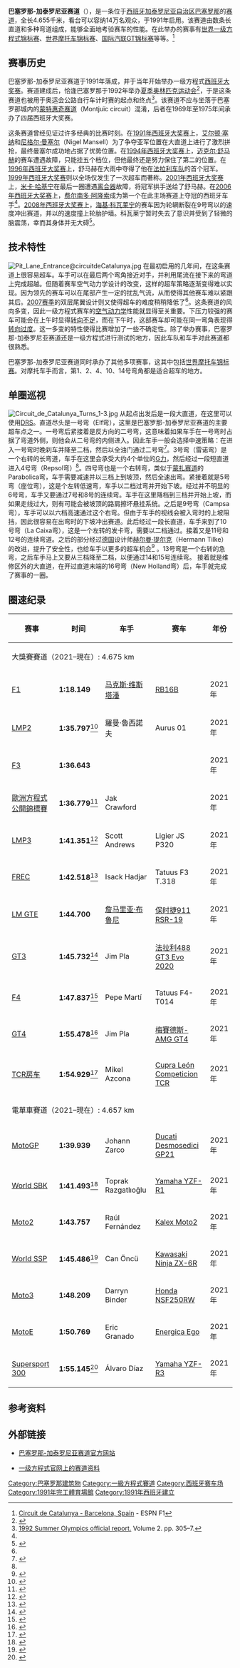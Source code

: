 {{noteTA
|G1=F1
|1=zh-hans:加泰罗尼亚;zh-hk:加泰羅尼亞;zh-tw:加泰隆尼亞;
|2=zh-hk:巴塞隆拿;zh-cn:巴塞罗那;zh-hant:巴塞羅那;zh-tw:巴塞隆納;zh-mo:巴塞隆拿;
|3=zh-cn:摩托车; zh-hk:電單車; zh-tw:機車 (機動車輛); zh-sg:摩哆车;
}}
{{Coord|41|34|12|N|2|15|40|E|type:landmark_region:ES-CT|display=title}}
{{Motorsport venue
|Name          = 巴塞罗那-加泰罗尼亚赛道
|Time          = [[欧洲中部时间|UTC+1]]
|Location      = [[西班牙|西班牙]][[加泰罗尼亚|加泰罗尼亚]][[巴塞罗那|巴塞罗那]]
|Image         = [[File:Formula1_Circuit_Catalunya_2021.svg|250px]]
|FIAGrade      = 1
|Events        = [[世界一级方程式锦标赛|世界一级方程式锦标赛]]'''<br>'''[[世界摩托车锦标赛|世界摩托车锦标赛]]'''<br>'''[[世界超級摩托車錦標賽|世界超級摩托車錦標賽]]'''<br>'''[[国际汽联二级方程式锦标赛|国际汽联二级方程式锦标赛]]'''<br>'''[[国际汽联三级方程式锦标赛|国际汽联三级方程式锦标赛]]'''<br>'''[[歐洲區域方程式錦標賽|歐洲區域方程式錦標賽]]'''<br>'''[[女子方程式錦標賽|女子方程式錦標賽]]'''<br>曾經舉辦：<br>'''[[GP2系列賽|GP2系列賽]]'''<br>'''[[GP3系列赛|GP3系列赛]]'''<br>'''[[德國房車大師賽|德國房車大師賽]]'''<br>'''[[FIA_GT錦標賽|FIA GT錦標賽]]'''<br>'''[[歐洲房車錦標賽|歐洲房車錦標賽]]'''<br>'''[[1992年夏季奥林匹克运动会|1992年夏季奥林匹克运动会]]'''
|Capacity      = 140,700
|Layout1        = 大獎賽賽道(2021–現在)
|Length_km      = 4.675
|Length_mi      = 2.905
|Turns          = 16
|Record_time    = 1:18.149
|Record_driver  = [[馬克斯·維斯塔潘|馬克斯·維斯塔潘]]
|Record_team    = [[紅牛車隊|红牛]]-[[本田车队|本田]]
|Record_year    = [[2021年西班牙大奖赛|2021]]
|Layout2        = 摩托车賽道(2021–現在)
|Length_km2     = 4.657
|Length_mi2     = 2.894
|Turns2         = 16
|Record_time2   = 1:39.939
|Record_driver2 = {{le|約翰·薩爾科|Johann Zarco}}
|Record_team2   = {{le|普拉馬克車隊|Pramac Racing}}
|Record_year2   = {{le|2021年加泰隆尼亞摩托車大獎賽|2021 Catalan motorcycle Grand Prix|2021}}
|Layout3        = 大獎賽賽道(2007–2020) & 摩托车賽道(2016–2017)
|Length_km3     = 4.655
|Length_mi3     = 2.892
|Turns3         = 16
|Record_time3   = 1:18.183
|Record_driver3 = [[瓦尔特里·博塔斯|瓦尔特里·博塔斯]] 
|Record_team3   = [[梅赛德斯AMG车队|梅赛德斯]]
|Record_year3   = [[2020年西班牙大奖赛|2020]] 
|Layout4        = 摩托车賽道(2018–2020) & 大獎賽賽道(2004–2006)
|Length_km4     = 4.627
|Length_mi4     = 2.875
|Record_time4   = 1:15.641 
|Record_driver4 = [[詹卡洛·费斯切拉|詹卡洛·费斯切拉]] 
|Record_team4   = [[雷诺车队|雷诺]]
|Record_year4   = [[2005年西班牙大奖赛|2005]]
|Layout5        = 摩托车賽道(1995–2016) & 大獎賽賽道(1995–2003)
|Length_km5     = 4.730
|Length_mi5     = 2.939
|Record_time5   = 1:20.143 
|Record_driver5 = [[魯本斯·巴里切羅|魯本斯·巴里切羅]] 
|Record_team5   = [[法拉利車隊|法拉利]]
|Record_year5   = [[2003年西班牙大奖赛|2003]]
|Layout6        = 包含日產減速彎道的原始賽道佈局(1994) 
|Length_km6     = 4.745
|Length_mi6     = 2.948
|Record_time6   = 1:25.155
|Record_driver6 = [[迈克尔·舒马赫|迈克尔·舒马赫]] 
|Record_team6   = [[班尼頓車隊|班尼頓]]-[[福特汽车|福特]]
|Record_year6   = {{le|1994年西班牙大奖赛|1994 Spanish Grand Prix|1994}}
|Layout7        = 原始賽道佈局(1991–1993)
|Length_km7     = 4.747
|Length_mi7     = 2.950
|Record_time7   = 1:20.989 
|Record_driver7 = [[迈克尔·舒马赫|迈克尔·舒马赫]] 
|Record_team7   = [[班尼頓車隊|班尼頓]]-[[福特汽车|福特]]
|Record_year7   = {{le|1993年西班牙大奖赛|1993 Spanish Grand Prix|1993}}
}}

'''巴塞罗那-加泰罗尼亚赛道'''（{{lang-en|'''Circuit de Barcelona-Catalunya'''}}），是一条位于[[西班牙|西班牙]][[加泰罗尼亚自治区|加泰罗尼亚自治区]][[巴塞罗那|巴塞罗那]]的[[一级方程式赛车赛道列表|赛道]]，全长4.655千米，看台可以容纳14万名观众，于1991年启用。该赛道由数条长直道和多种弯道组成，能够全面地考验赛车的性能。在此举办的赛事有[[世界一级方程式锦标赛|世界一级方程式锦标赛]]、[[世界摩托车锦标赛|世界摩托车锦标赛]]、[[FIA_GT錦標賽|国际汽联GT锦标赛]]等等。<ref>[http://en.espnf1.com/spain/motorsport/circuit/1315.html  Circuit de Catalunya - Barcelona, Spain] {{Wayback|url=http://en.espnf1.com/spain/motorsport/circuit/1315.html |date=20130522081618 }} - ESPN F1</ref>

==赛事历史==
巴塞罗那-加泰罗尼亚赛道于1991年落成，并于当年开始举办一级方程式[[西班牙大奖赛|西班牙大奖赛]]。赛道建成后，恰逢巴塞罗那于1992年举办[[夏季奥林匹克运动会|夏季奥林匹克运动会]]<ref name=espnCatalunya>{{Cite web |url=http://en.espnf1.com/f1/motorsport/circuit/1315.html |title=Circuit de Catalunya |date=2009-11 |accessdate=2010-08-13 |last=Furnell |first=Claire |work=en.espnf1.com |publisher=ESPN EMEA Ltd. |archive-date=2015-03-25 |archive-url=https://web.archive.org/web/20150325040148/http://en.espnf1.com/f1/motorsport/circuit/1315.html |dead-url=no }}</ref>，于是这条赛道也被用于奥运会公路自行车计时赛的起点和终点<ref>[http://www.la84foundation.org/6oic/OfficialReports/1992/1992s2.pdf 1992 Summer Olympics official report.] {{Wayback|url=http://www.la84foundation.org/6oic/OfficialReports/1992/1992s2.pdf |date=20080528011647 }} Volume 2. pp. 305–7.</ref>。该赛道不应与坐落于巴塞罗那城内的[[蒙特惠奇赛道|蒙特惠奇赛道]]（Montjuïc circuit）混淆，后者在1969年至1975年间承办了四届西班牙大奖赛。 

这条赛道曾经见证过许多经典的比赛时刻。在[[1991年西班牙大奖赛|1991年西班牙大奖赛]]上，[[艾尔顿·塞纳|艾尔顿·塞纳]]和[[尼格尔·曼塞尔|尼格尔·曼塞尔]]（Nigel Mansell）为了争夺亚军位置在大直道上进行了激烈拼抢，最终曼塞尔成功地占据了优势位置。在[[1994年西班牙大奖赛|1994年西班牙大奖赛]]上，[[迈克尔·舒马赫|迈克尔·舒马赫]]的赛车遭遇故障，只能挂五个档位，但他最终还是努力保住了第二的位置。在 [[1996年西班牙大奖赛|1996年西班牙大奖赛]]上，舒马赫在大雨中夺得了他在[[法拉利车队|法拉利车队]]的首个冠军。[[1999年西班牙大奖赛|1999年西班牙大奖赛]]则以全场仅发生了一次超车而著称。[[2001年西班牙大奖赛|2001年西班牙大奖赛]]上，[[米卡·哈基宁|米卡·哈基宁]]在最后一圈遭遇[[离合器|离合器]]故障，将冠军拱手送给了舒马赫。在[[2006年西班牙大奖赛|2006年西班牙大奖赛]]上，[[费尔南多·阿隆索|费尔南多·阿隆索]]成为第一个在此主场赛道上夺冠的西班牙车手<ref name=espnCatalunya />。[[2008年西班牙大奖赛|2008年西班牙大奖赛]]上，[[海基·科瓦莱宁|海基·科瓦莱宁]]的赛车因为轮辋断裂在9号弯以{{convert|240|km/h|mi/h|0|abbr=on}}的速度冲出赛道，并以{{convert|130|km/h|mi/h|0|abbr=on}}的速度撞上轮胎护墙。科瓦莱宁暂时失去了意识并受到了轻微的脑震荡，幸而其身体并无大碍<ref>{{cite web |url=http://www.telegraph.co.uk/sport/2298747/Heikki-Kovalainen-I-dont-remember-accident.html |title=Heikki Kovalainen: I don't remember accident |accessdate=2010-08-13 |coauthors=Andrew Baker and Charlie Caroe |date=2008-04-28 |work=telegraph.co.uk |publisher=Telegraph Media Group Limited |archive-date=2014-01-04 |archive-url=https://web.archive.org/web/20140104080230/http://www.telegraph.co.uk/sport/2298747/Heikki-Kovalainen-I-dont-remember-accident.html |dead-url=no }}</ref>。

==技术特性==
[[Image:Pit_Lane_Entrance@circuitdeCatalunya.jpg|thumb]]
在最初启用的几年间，在这条赛道上很容易超车。车手可以在最后两个弯角接近对手，并利用尾流在接下来的弯道上完成超越。但随着赛车空气动力学设计的改变，这样的超车策略逐渐变得难以实现。因为领先的赛车可以在尾部产生一定的扰乱气流，从而使得其他赛车难以紧跟其后。[[2007年世界一级方程式锦标赛|2007赛季]]的双层尾翼设计则又使得超车的难度稍稍降低了<ref name=espnCatalunya />。这条赛道的风向多变，因此一级方程式赛车的[[空气动力学|空气动力学]]性能就显得至关重要。下压力较强的赛车可能会在上午时显得[[转向不足|转向不足]]，而在下午时，这部赛车却可能在同一弯角表现得[[转向过度|转向过度]]。这一多变的特性使得比赛增加了一些不确定性。除了举办赛事，巴塞罗那-加泰罗尼亚赛道还是一级方程式进行测试的地方，因此车队和车手对此赛道都很熟悉。

巴塞罗那-加泰罗尼亚赛道同时承办了其他多项赛事，这其中包括[[世界摩托车锦标赛|世界摩托车锦标赛]]。对摩托车手而言，第1、2、4、10、14号弯角都是适合超车的地方。

==单圈巡视==
[[File:Circuit_de_Catalunya_Turns_1-3.jpg|thumb]]
从起点出发后是一段大直道，在这里可以使用[[DRS|DRS]]。直道尽头是一号弯（Elf弯），这里是巴塞罗那-加泰罗尼亚赛道的主要超车点之一。一号弯后紧接着是反方向的二号弯，这意味着如果车手在一号弯时占据了弯道外侧，则他会从二号弯的内侧进入。因此车手一般会选择中速策略：在进入一号弯时晚刹车并降至二档，然后以全油门通过二号弯<ref name=p>{{cite web|title=Catalunya track guide|url=http://www.f1fanatic.co.uk/wp-content/uploads/2012/03/catalunya_barcelona_2012.jpg|publisher=F1 Fanatic|accessdate=December 23, 2012|archive-url=https://web.archive.org/web/20150924050726/http://www.f1fanatic.co.uk/wp-content/uploads/2012/03/catalunya_barcelona_2012.jpg|archive-date=2015-09-24|dead-url=yes}}</ref>。3号弯（雷诺弯）是一个右转的长弯道，车手在这里会承受大约4个单位的[[G力|G力]]，然后经过一段短直道进入4号弯（Repsol弯）<ref name=p />。四号弯也是一个右转弯，类似于[[蒙扎赛道|蒙扎赛道]]的Parabolica弯，车手需要减速并以三档上到坡顶，然后全速出弯。紧接着就是5号弯（座位弯），这是个左转低速弯，车手以二档过弯并开始下坡。经过并不明显的6号弯，车手又要通过7号和8号的连续弯。车手在这里降档到三档并开始上坡，而如果走线过大，则有可能会被坡顶的路肩擦坏悬挂系统。之后是9号弯（Campsa弯），车手可以以六档高速通过这个右弯。但由于车手的视线会被入弯时的上坡阻挡，因此很容易在出弯时的下坡冲出赛道。此后经过一段长直道，车手来到了10号弯（La Caixa弯），这是一个左转的发卡弯，需要以二档通过。接着又是11号和12号的连续弯道。之后的部分经过[[德国|德国]]设计师[[赫尔曼·提尔克|赫尔曼·提尔克]]（Hermann Tilke）的改进，提升了安全性，也给车手以更多的超车机会<ref>{{cite web|title=How Hermann Tilke conquered the F1 calendar|url=http://www.f1fanatic.co.uk/2009/02/05/how-hermann-tilke-conquered-the-f1-calendar-1996-2009-video/|accessdate=December 23, 2012|publisher=F1 Fanatic|archive-date=2013-06-22|archive-url=https://web.archive.org/web/20130622172947/http://www.f1fanatic.co.uk/2009/02/05/how-hermann-tilke-conquered-the-f1-calendar-1996-2009-video/|dead-url=no}}</ref> 。13号弯是一个右转的急弯，之后车手马上又要从三档降至二档，以便通过14和15号连续弯。 接着就是维修区外的大直道，在开过直道末端的16号弯（New Holland弯）后，车手就完成了赛事的一圈。

==圈速纪录==
{| class="wikitable sortable"
!赛事!!时间!!车手!!赛车!! 年份
|-
! colspan=5 | 大獎賽賽道（2021–現在）: 4.675 km
|-
| [[F1|F1]] || '''1:18.149''' || [[马克斯·维斯塔潘|马克斯·维斯塔潘]] || [[紅牛車隊|RB16B]] || 2021年
|-
| [[勒芒原型車|LMP2]] || '''1:35.797'''<ref name='2021_elms_barcelona'>{{cite web| title= 2021 4 Hours of Barcelona Classification |url= http://elms.alkamelsystems.com/Results/16_2021/01_BARCELONA-CATALUNYA/351_EUROPEAN%20LE%20MANS%20SERIES/202104181100_Race/Hour%204/03_Classification_Race.PDF |access-date=18 April 2021}}</ref> ||羅曼·魯西諾夫|| Aurus 01 || 2021年
|-
| [[三級方程式賽車|F3]] || '''1:36.643''' ||{{le|丹尼斯·海于格|Dennis Hauger}}||{{le|达拉拉F3 2019|Dallara F3 2019}}|| 2021年
|-
| [[歐洲方程式公開錦標賽|歐洲方程式公開錦標賽]] || '''1:36.779'''<ref>{{cite web |title= 2021 Euroformula Open Championship Catalunya Session Facts |url=https://motorsportstats.com/results/euroformula-open/2021/barcelona-catalunya/stats/race-2 |access-date=24 October 2021}}</ref> || Jak Crawford||{{le|达拉拉F3 2019|Dallara F3 2019}}|| 2021年
|-
| [[勒芒原型車|LMP3]] || '''1:41.351'''<ref name='2021_michelincup_barcelona'>{{cite web| title= 2021 Michelin Le Mans Cup Barcelona Round Final Classification |url= https://storage.googleapis.com/ecm-prod/assets/1/course/4678/03-classification-race_7b3182.pdf |access-date=18 May 2021}}</ref> || Scott Andrews || Ligier JS P320 || 2021年
|-
| [[歐洲區域方程式錦標賽|FREC]] || '''1:42.518'''<ref>{{cite web |title= 2021 FREC Catalunya Results Race 2 |url= https://motorsportstats.com/results/2021-barcelona-catalunya/classification?session=65488b96-1468-4fbb-97a0-2653ae90b6f0 |access-date=19 September 2021}}</ref> || Isack Hadjar || Tatuus F3 T.318 || 2021年
|-
| [[LM_GTE|LM GTE]] || '''1:44.700''' || [[詹马里亚·布鲁尼|詹马里亚·布鲁尼]] || [[保时捷911#991|保时捷911 RSR-19]] || 2021年
|-
| [[GT3|GT3]] || '''1:45.732'''<ref>{{cite web |title= 2021 International GT Open Barcelona Race 2 Results |url=https://www.gtopen.net/uploads/doc/2021/7%20-%20BCN/openrace2.pdf |access-date=24 October 2021}}</ref> || Jim Pla || [[法拉利488|法拉利488 GT3 Evo 2020]] || 2021年
|-
| [[四級方程式賽車|F4]] || '''1:47.837'''<ref>{{cite web |title= 2021 F4 Spain Barcelona Carrera 3 (25' +1 Lap) Final Classification |url=http://circuitcat.alkamelsystems.com/Results/16_2021/13_RACING%20WEEKEND/467_FORMULA%204%20SPAIN/202111141540_Carrera%203/03_Classification_Carrera%203.PDF |access-date=16 November 2021}}</ref> || Pepe Martí || Tatuus F4-T014 || 2021年
|-
| [[GT4|GT4]] || '''1:55.478'''<ref>{{cite web |title= 2021 GT4 European Series Race 2 Barcelona |url= https://european.gt4series.com/images/results/34/GT4%20European%20Series_Race%202_ResultList_2.0.PDF | access-date=11 October 2021}}</ref> || Jim Pla || [[梅賽德斯-AMG#GT|梅賽德斯-AMG GT4]] || 2021年
|-
| [[世界房车杯|TCR房车]] || '''1:54.929'''<ref>{{cite web |title= 2021 TCR Spain Barcelona Carrera 3 (20' +1 Lap) Final Classification |url= http://circuitcat.alkamelsystems.com/Results/16_2021/13_RACING%20WEEKEND/469_CET%20-%20TCR%20Spain/202111141630_Carrera%203/03_Classification_Carrera%203.PDF |access-date=16 November 2021}}</ref> || Mikel Azcona || [[西亚特|Cupra León Competicion TCR]] || 2021年
|-
! colspan=5 | 電單車賽道（2021–現在）: 4.657 km
|-
| [[MotoGP|MotoGP]] || '''1:39.939''' || Johann Zarco || [[杜卡迪|Ducati Desmosedici GP21]] || 2021年
|-
| [[Superbike_World_Championship|World SBK]] || '''1:41.493'''<ref>{{cite web| title= World SBK Hyundai N Catalunya Round, 17-19 September 2021 Results Tissot Superpole Race |url= https://resources.worldsbk.com/files/results/2021/CAT/SBK/102/CLA/Results.pdf | access-date=19 September 2021}}</ref> || Toprak Razgatlıoğlu || [[山葉發動機|Yamaha YZF-R1]] || 2021年
|-
| [[Moto2|Moto2]] || '''1:43.757''' || Raúl Fernández || [[Kalex|Kalex Moto2]] || 2021年
|-
| [[Supersport_World_Championship|World SSP]] || '''1:45.486'''<ref>{{cite web| title= World SSP Hyundai N Catalunya Round, 17-19 September 2021 Results Race 2|url= https://resources.worldsbk.com/files/results/2021/CAT/SSP/002/CLA/Results.pdf |access-date= 19 September 2021}}</ref> || Can Öncü || [[川崎摩托車|Kawasaki Ninja ZX-6R]] || 2021年
|-
| [[Moto3|Moto3]] || '''1:48.209''' || Darryn Binder || [[本田技研工业|Honda NSF250RW]] || 2021年
|-
| [[MotoE_World_Cup|MotoE]] || '''1:50.769''' || Eric Granado || [[Energica_Ego#MotoGP|Energica Ego]] || 2021年
|-
| [[Supersport_300_World_Championship|Supersport 300]] || '''1:55.145'''<ref>{{cite web| title= Supersport 300 Hyundai N Catalunya Round, 17-19 September 2021 Results Race 2|url= https://resources.worldsbk.com/files/results/2021/CAT/SSP300/002/CLA/Results.pdf |access-date= 19 September 2021}}</ref> || Álvaro Díaz || [[山葉發動機|Yamaha YZF-R3]] || 2021年
|}

==参考资料==
{{Reflist}}

==外部链接==
{{commonscat|Circuit de Catalunya}}
*{{en}}[https://www.webcitation.org/6FHdEqYxj?url=http://www.circuitcat.com/en/ 巴塞罗那-加泰罗尼亚赛道官方网站]
*{{en}}[http://www.formula1.com/races/in_detail/spain_868/ 一级方程式官网上的赛道资料]{{Wayback|url=http://www.formula1.com/races/in_detail/spain_868/ |date=20130511043325 }}

{{一级方程式赛道}}

[[Category:巴塞罗那建筑物|Category:巴塞罗那建筑物]]
[[Category:一級方程式賽道|Category:一級方程式賽道]]
[[Category:西班牙赛车场|Category:西班牙赛车场]]
[[Category:1991年完工體育場館|Category:1991年完工體育場館]]
[[Category:1991年西班牙建立|Category:1991年西班牙建立]]